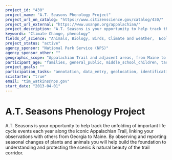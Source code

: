 ```yaml
---
project_id: "430"
project_name: "A.T. Seasons Phenology Project"
project_url_on_catalog: "https://www.citizenscience.gov/catalog/430/"
project_url_external: "https://www.usanpn.org/appalachian/"
project_description: "A.T. Seasons is your opportunity to help track the unfolding of important life cycle events each year along the iconic Appalachian Trail, linking your observations  with others from Georgia to Maine. By observing and reporting seasonal changes of plants and animals you will help build the foundation to understanding and protecting the scenic &amp; natural beauty of the trail corridor."
keywords: "Climate Change, phenology"
fields_of_science: "Animals, Biology, Birds, Climate and weather,  Ecology and environment,  Nature and outdoors, Pollinators/insects"
project_status: "active"
agency_sponsor: "National Park Service (NPS)"
agency_sponsor_other: ""
geographic_scope: "Appalachian Trail and adjacent areas, from Maine to Georgia."
participant_age: "families, general_public, middle_school_children, targeted_group, teens"
project_goals: ""
participation_tasks: "annotation, data_entry, geolocation, identification, learning,  observation"
scistarter: "true"
email: "tim_watkins@nps.gov"
start_date: "2013-04-01"
---
```


# A.T. Seasons Phenology Project

A.T. Seasons is your opportunity to help track the unfolding of important life cycle events each year along the iconic Appalachian Trail, linking your observations  with others from Georgia to Maine. By observing and reporting seasonal changes of plants and animals you will help build the foundation to understanding and protecting the scenic &amp; natural beauty of the trail corridor.

